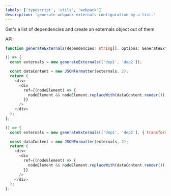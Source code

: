 ```yaml
---
labels: ['typescript', 'utils', 'webpack']
description: 'generate webpack externals configuration by a list.'
---
```


Get's a list of dependencies and create an externals object out of them

API:

```ts
function generateExternals(dependencies: string[], options: GenerateExternalsOptions = {}): Object;
```


```js live
() => {
  const externals = new generateExternals(['dep1', 'dep2']);

  const dataContent = new JSONFormatter(externals, 2);
  return (
    <div>
      <div
        ref={(nodeElement) => {
          nodeElement && nodeElement.replaceWith(dataContent.render());
        }}
      />
    </div>
  );
};
```

```js live
() => {
  const externals = new generateExternals(['dep1', 'dep2'], { transformName: (depName) => depName.captialize() });

  const dataContent = new JSONFormatter(externals, 2);
  return (
    <div>
      <div
        ref={(nodeElement) => {
          nodeElement && nodeElement.replaceWith(dataContent.render());
        }}
      />
    </div>
  );
};
```

